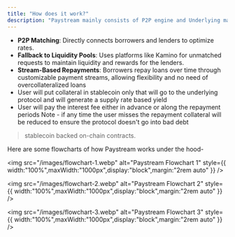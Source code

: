 ```yaml
---
title: "How does it work?"
description: "Paystream mainly consists of P2P engine and Underlying markets"
---
```



- **P2P Matching**: Directly connects borrowers and lenders to optimize rates.
- **Fallback to Liquidity Pools**: Uses platforms like Kamino for unmatched requests to maintain liquidity and rewards for the lenders.
- **Stream-Based Repayments**: Borrowers repay loans over time through customizable payment streams, allowing flexibility and no need of overcollateralized loans
- User will put collateral in stablecoin only that will go to the underlying protocol and will generate a supply rate based yield
- User will pay the interest fee either in advance or along the repayment periods Note - if any time the user misses the repayment collateral will be reduced to ensure the protocol doesn't go into bad debt

> stablecoin backed on-chain contracts.

Here are some flowcharts of how Paystream works under the hood-

<img
  src="/images/flowchart-1.webp"
  alt="Paystream Flowchart 1"
  style={{ width:"100%",maxWidth:"1000px",display:"block",margin:"2rem auto" }}
/>

<img
  src="/images/flowchart-2.webp"
  alt="Paystream Flowchart 2"
  style={{ width:"100%",maxWidth:"1000px",display:"block",margin:"2rem auto" }}
/>

<img
  src="/images/flowchart-3.webp"
  alt="Paystream Flowchart 3"
  style={{ width:"100%",maxWidth:"1000px",display:"block",margin:"2rem auto" }}
/>